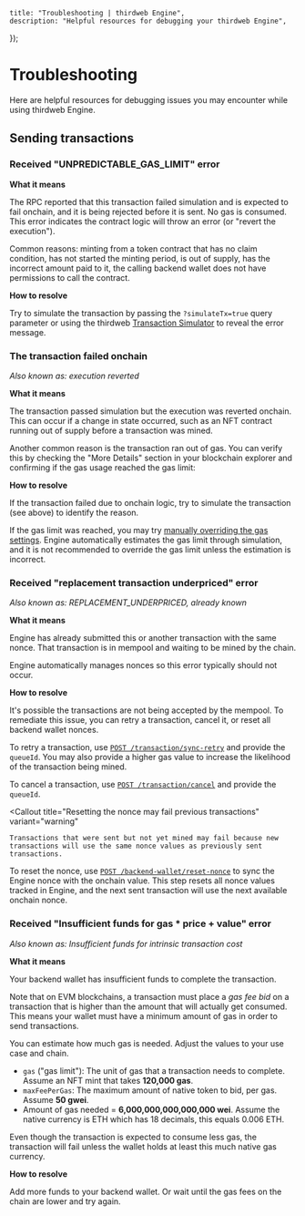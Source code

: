 
	title: "Troubleshooting | thirdweb Engine",
	description: "Helpful resources for debugging your thirdweb Engine",
});

# Troubleshooting

Here are helpful resources for debugging issues you may encounter while using thirdweb Engine.

## Sending transactions

### Received "UNPREDICTABLE_GAS_LIMIT" error

**What it means**

The RPC reported that this transaction failed simulation and is expected to fail onchain, and it is being rejected before it is sent. No gas is consumed. This error indicates the contract logic will throw an error (or "revert the execution").

Common reasons: minting from a token contract that has no claim condition, has not started the minting period, is out of supply, has the incorrect amount paid to it, the calling backend wallet does not have permissions to call the contract.

**How to resolve**

Try to simulate the transaction by passing the `?simulateTx=true` query parameter or using the thirdweb [Transaction Simulator](https://thirdweb.com/tools/transaction-simulator) to reveal the error message. 

### The transaction failed onchain

*Also known as: execution reverted*

**What it means**

The transaction passed simulation but the execution was reverted onchain. This can occur if a change in state occurred, such as an NFT contract running out of supply before a transaction was mined.

Another common reason is the transaction ran out of gas. You can verify this by checking the "More Details" section in your blockchain explorer and confirming if the gas usage reached the gas limit:

<DocImage
	src={OutOfGasImage}
	alt="Out of gas"
	className="max-w-[500px] mx-auto"
/>

**How to resolve**

If the transaction failed due to onchain logic, try to simulate the transaction (see above) to identify the reason.

If the gas limit was reached, you may try [manually overriding the gas settings](https://portal.thirdweb.com/engine/features/contracts#override-gas-settings). Engine automatically estimates the gas limit through simulation, and it is not recommended to override the gas limit unless the estimation is incorrect.

### Received "replacement transaction underpriced" error

*Also known as: REPLACEMENT_UNDERPRICED, already known*

**What it means**

Engine has already submitted this or another transaction with the same nonce. That transaction is in mempool and waiting to be mined by the chain.

Engine automatically manages nonces so this error typically should not occur.

**How to resolve**

It's possible the transactions are not being accepted by the mempool. To remediate this issue, you can retry a transaction, cancel it, or reset all backend wallet nonces.

To retry a transaction, use [`POST /transaction/sync-retry`](https://redocly.github.io/redoc/?url=https://demo.web3api.thirdweb.com/json#tag/Transaction/operation/syncRetry) and provide the `queueId`. You may also provide a higher gas value to increase the likelihood of the transaction being mined.

To cancel a transaction, use [`POST /transaction/cancel`](https://redocly.github.io/redoc/?url=https://demo.web3api.thirdweb.com/json#tag/Transaction/operation/cancel) and provide the `queueId`.


<Callout
    title="Resetting the nonce may fail previous transactions"
	variant="warning"
>
    Transactions that were sent but not yet mined may fail because new transactions will use the same nonce values as previously sent transactions.
</Callout>

To reset the nonce, use [`POST /backend-wallet/reset-nonce`](https://redocly.github.io/redoc/?url=https://demo.web3api.thirdweb.com/json#tag/Backend-Wallet/operation/resetNonces) to sync the Engine nonce with the onchain value. This step resets all nonce values tracked in Engine, and the next sent transaction will use the next available onchain nonce.

### Received "Insufficient funds for gas * price + value" error

*Also known as: Insufficient funds for intrinsic transaction cost*

**What it means**

Your backend wallet has insufficient funds to complete the transaction.

Note that on EVM blockchains, a transaction must place a *gas fee bid* on a transaction that is higher than the amount that will actually get consumed. This means your wallet must have a minimum amount of gas in order to send transactions.

You can estimate how much gas is needed. Adjust the values to your use case and chain.
- `gas` ("gas limit"): The unit of gas that a transaction needs to complete. Assume an NFT mint that takes **120,000 gas**.
- `maxFeePerGas`: The maximum amount of native token to bid, per gas. Assume **50 gwei**.
- Amount of gas needed = **6,000,000,000,000,000 wei**. Assume the native currency is ETH which has 18 decimals, this equals 0.006 ETH.

Even though the transaction is expected to consume less gas, the transaction will fail unless the wallet holds at least this much native gas currency.

**How to resolve**

Add more funds to your backend wallet. Or wait until the gas fees on the chain are lower and try again.